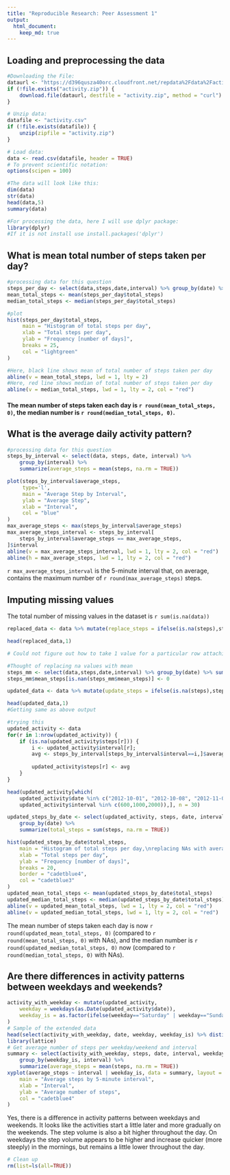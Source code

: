 ```yaml
---
title: "Reproducible Research: Peer Assessment 1"
output: 
  html_document:
    keep_md: true
---
```



## Loading and preprocessing the data
```r
#Downloading the File:
dataurl <- "https://d396qusza40orc.cloudfront.net/repdata%2Fdata%2Factivity.zip"
if (!file.exists("activity.zip")) {
	download.file(dataurl, destfile = "activity.zip", method = "curl")
}

# Unzip data:
datafile <- "activity.csv"
if (!file.exists(datafile)) {
	unzip(zipfile = "activity.zip")
}

# Load data:
data <- read.csv(datafile, header = TRUE)
# To prevent scientific notation:
options(scipen = 100)

#The data will look like this:
dim(data)
str(data)
head(data,5)
summary(data)
```
```r
#For processing the data, here I will use dplyr package:
library(dplyr)
#If it is not install use install.packages('dplyr')
```


## What is mean total number of steps taken per day?
```r
#processing data for this question
steps_per_day <- select(data,steps,date,interval) %>% group_by(date) %>% summarise(total_steps=sum(steps,na.rm = TRUE))
mean_total_steps <- mean(steps_per_day$total_steps)
median_total_steps <- median(steps_per_day$total_steps)

#plot
hist(steps_per_day$total_steps, 
     main = "Histogram of total steps per day", 
     xlab = "Total steps per day", 
     ylab = "Frequency [number of days]", 
     breaks = 25,
     col = "lightgreen"
)

#Here, black line shows mean of total number of steps taken per day
abline(v = mean_total_steps, lwd = 1, lty = 2)
#Here, red line shows median of total number of steps taken per day
abline(v = median_total_steps, lwd = 1, lty = 2, col = "red")  

```

#### The mean number of steps taken each day is `r round(mean_total_steps, 0)`, the median number is `r round(median_total_steps, 0)`.  


## What is the average daily activity pattern?
```r
#processing data for this question
steps_by_interval <- select(data, steps, date, interval) %>% 
	group_by(interval) %>% 
	summarize(average_steps = mean(steps, na.rm = TRUE))

plot(steps_by_interval$average_steps,
     type='l',
     main = "Average Step by Interval", 
     ylab = "Average Step", 
     xlab = "Interval", 
     col = "blue"
)
max_average_steps <- max(steps_by_interval$average_steps)
max_average_steps_interval <- steps_by_interval[
	steps_by_interval$average_steps == max_average_steps,
]$interval
abline(v = max_average_steps_interval, lwd = 1, lty = 2, col = "red")
abline(h = max_average_steps, lwd = 1, lty = 2, col = "red")  
```
  
`r max_average_steps_interval` is the 5-minute interval that, on average, contains the maximum number of `r round(max_average_steps)` steps. 

  
## Imputing missing values
The total number of missing values in the dataset is `r sum(is.na(data))`
```r
replaced_data <- data %>% mutate(replace_steps = ifelse(is.na(steps),steps_by_interval[2],steps))

head(replaced_data,1)

# Could not figure out how to take 1 value for a particular row attaching whole vector

#Thought of replacing na values with mean
steps_mm <- select(data,steps,date,interval) %>% group_by(date) %>% summarise(mean_steps=mean(steps,na.rm = TRUE))
steps_mm$mean_steps[is.nan(steps_mm$mean_steps)] <- 0

updated_data <- data %>% mutate(update_steps = ifelse(is.na(steps),steps_mm[2],steps))

head(updated_data,1)
#Getting same as above output

#trying this
updated_activity <- data
for(r in 1:nrow(updated_activity)) {
	if (is.na(updated_activity$steps[r])) {
		i <- updated_activity$interval[r];
		avg <- steps_by_interval[steps_by_interval$interval==i,]$average_steps
		
		updated_activity$steps[r] <- avg
	}
}

head(updated_activity[which(
	updated_activity$date %in% c("2012-10-01", "2012-10-08", "2012-11-01", "2012-11-04", "2012-11-09", "2012-11-10") & 
	updated_activity$interval %in% c(600,1000,2000)),], n = 30)

updated_steps_by_date <- select(updated_activity, steps, date, interval) %>% 
    group_by(date) %>% 
    summarize(total_steps = sum(steps, na.rm = TRUE))

hist(updated_steps_by_date$total_steps, 
	main = "Histogram of total steps per day,\nreplacing NAs with average steps for given interval", 
	xlab = "Total steps per day", 
	ylab = "Frequency [number of days]", 
	breaks = 20,
	border = "cadetblue4",
	col = "cadetblue3"
)
updated_mean_total_steps <- mean(updated_steps_by_date$total_steps)
updated_median_total_steps <- median(updated_steps_by_date$total_steps)
abline(v = updated_mean_total_steps, lwd = 1, lty = 2, col = "red")
abline(v = updated_median_total_steps, lwd = 1, lty = 2, col = "red")

```
  
The mean number of steps taken each day is now `r round(updated_mean_total_steps, 0)` 
(compared to `r round(mean_total_steps, 0)` with NAs), and the median number 
is `r round(updated_median_total_steps, 0)` now (compared to `r round(median_total_steps, 0)` with NAs). 


## Are there differences in activity patterns between weekdays and weekends?
```r
activity_with_weekday <- mutate(updated_activity, 
	weekday = weekdays(as.Date(updated_activity$date)),
	weekday_is = as.factor(ifelse(weekday=="Saturday" | weekday=="Sunday", "weekend", "weekday"))
)
# Sample of the extended data
head(select(activity_with_weekday, date, weekday, weekday_is) %>% distinct(date), n = 20)
library(lattice) 
# Get average number of steps per weekday/weekend and interval
summary <- select(activity_with_weekday, steps, date, interval, weekday_is) %>% 
    group_by(weekday_is, interval) %>% 
    summarize(average_steps = mean(steps, na.rm = TRUE))
xyplot(average_steps ~ interval | weekday_is, data = summary, layout = c(1,2), type = "l",
	main = "Average steps by 5-minute interval",
	xlab = "Interval",
	ylab = "Average number of steps",
	col = "cadetblue4"
)
```

Yes, there is a difference in activity patterns between weekdays and weekends.
It looks like the activities start a little later and more gradually on the weekends. The step volume is also a bit higher throughout the day.
On weekdays the step volume appears to be higher and increase quicker (more steeply) in the mornings, but remains a little lower throughout the day.

```r
# Clean up
rm(list=ls(all=TRUE)) 
```
